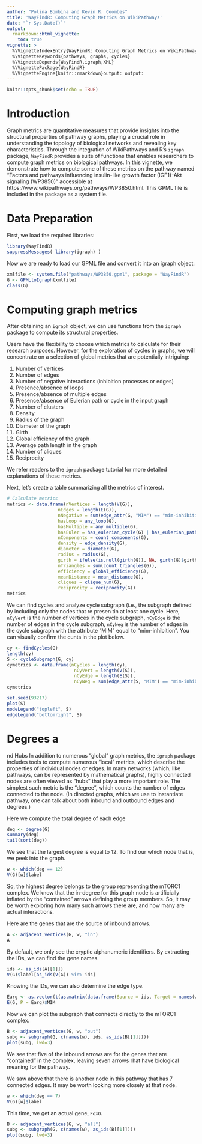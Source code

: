 ---
author: "Polina Bombina and Kevin R. Coombes"
title: 'WayFindR: Computing Graph Metrics on WikiPathways'
date: "`r Sys.Date()`"
output: 
  rmarkdown::html_vignette:
    toc: true
vignette: >
  %\VignetteIndexEntry{WayFindR: Computing Graph Metrics on WikiPathways}
  %\VignetteKeywords{pathways, graphs, cycles}
  %\VignetteDepends{WayFindR,igraph,XML}
  %\VignettePackage{WayFindR}
  %\VignetteEngine{knitr::rmarkdown}output: output:
---

```{r setup, include=FALSE}
knitr::opts_chunk$set(echo = TRUE)
```

# Introduction 
Graph metrics are quantitative measures that provide insights into the structural
properties of pathway graphs, playing a crucial role in understanding the topology
of biological networks and revealing key characteristics. Through the integration 
of WikiPathways and R's `igraph` package, `WayFindR` provides a suite of functions
that enables researchers to compute graph metrics on biological pathways. In this
vignette, we demonstrate how to compute some of these metrics on the pathway named
"Factors and pathways influencing insulin-like growth factor (IGF1)-Akt signaling
(WP3850)" accessible at https://www.wikipathways.org/pathways/WP3850.html. This 
GPML file is included in the package as a system file.

# Data Preparation
First, we load the required libraries:
```{r packs}
library(WayFindR)
suppressMessages( library(igraph) )
```

Now we are ready to load our GPML file and convert it into an igraph object:
```{r graph}
xmlfile <- system.file("pathways/WP3850.gpml", package = "WayFindR")
G <- GPMLtoIgraph(xmlfile)
class(G)
```

# Computing graph metrics
After obtaining an `igraph` object, we can use functions from the `igraph`
package to compute its structural properties.

Users have the flexibility to choose which metrics to calculate for their 
research purposes. However, for the exploration of cycles in graphs, we will
concentrate on a selection of global metrics that are potentially intriguing:

1. Number of vertices
2. Number of edges
3. Number of negative interactions (inhibition processes or edges)
4. Presence/absence of loops
5. Presence/absence of multiple edges
6. Presence/absence of Eulerian path or cycle in the input graph
7. Number of clusters
8. Density
9. Radius of the graph
10. Diameter of the graph
11. Girth
12. Global efficiency of the graph
13. Average path length in the graph
14. Number of cliques
15. Reciprocity


We refer readers to the `igraph` package tutorial for more detailed explanations
of these metrics.

Next, let's create a table summarizing all the metrics of interest.
```{r calcmetrics}
# Calculate metrics
metrics <- data.frame(nVertices = length(V(G)),
                   nEdges = length(E(G)),
                   nNegative = sum(edge_attr(G, "MIM") == "mim-inhibition"),
                   hasLoop = any_loop(G),
                   hasMultiple = any_multiple(G),
                   hasEuler = has_eulerian_cycle(G) | has_eulerian_path(G),
                   nComponents = count_components(G),
                   density = edge_density(G),
                   diameter = diameter(G),
                   radius = radius(G),
                   girth = ifelse(is.null(girth(G)), NA, girth(G)$girth),
                   nTriangles = sum(count_triangles(G)),
                   efficiency = global_efficiency(G),
                   meanDistance = mean_distance(G),
                   cliques = clique_num(G),
                   reciprocity = reciprocity(G))
metrics
```

We can find cycles and analyze cycle subgraph (i.e., the subgraph defined by
including only the nodes that re presen tin at least one cycle.
Here, `nCyVert` is the number of vertices in the cycle subgraph,
`nCyEdge` is the number of edges in the cycle subgraph,
`nCyNeg` is the number of edges in the cycle subgraph  with the attribute "MIM"
equal to "mim-inhibition". You can visually confirm the cunts in the
plot below.

```{r cyclesub}
cy <- findCycles(G)
length(cy)
S <- cycleSubgraph(G, cy)
cymetrics <- data.frame(nCycles = length(cy),
                         nCyVert = length(V(S)),
                         nCyEdge = length(E(S)),
                         nCyNeg = sum(edge_attr(S, "MIM") == "mim-inhibition"))
cymetrics
```

```{r fig.width=8, fig.height=8}
set.seed(93217)
plot(S)
nodeLegend("topleft", S)
edgeLegend("bottomright", S)

```

# Degrees a
nd Hubs
In addition to numerous "global" graph metrics, the `igraph` package includes
tools to compute numerous "local" metrics, which describe the properties of
individual nodes or edges. In many networks (which, like pathways, can be
represented by mathematical graphs), highly connected nodes are often viewed as
"hubs" that play a more important role. The simplest such metric is the "degree",
which counts the number of edges connected to the node. (In directed graphs, which
we use to instantiate pathway, one can talk about both inbound and outbound edges
and degrees.)

Here we compute the total degree of each edge
```{r degree}
deg <- degree(G)
summary(deg)
tail(sort(deg))
```
We see that the largest degree is equal to 12. To find our which node that
is, we peek into the graph.
```{r maxdeg}
w <- which(deg == 12)
V(G)[w]$label
```
So, the highest degree belongs to the group representing the mTORC1 complex. We
know that the in-degree for this graph node is artificially inflated by the
"contained" arrows defining the group members. So, it may be worth exploring how
many such arrows there are, and how many are actual interactions.

Here are the genes that are the source of inbound arrows.
```{r splore}
A <- adjacent_vertices(G, w, "in")
A
```
By default, we only see the cryptic alphanumeric identifiers. By extracting
the IDs, we can find the gene names.
```{r in-genes}
ids <- as_ids(A[[1]])
V(G)$label[as_ids(V(G)) %in% ids]
```
Knowing the IDs, we can also determine the edge type. 
```{r edgeTypes}
Earg <- as.vector(t(as.matrix(data.frame(Source = ids, Target = names(w)))))
E(G, P = Earg)$MIM
```

Now we can plot the subgraph that connects directly to the mTORC1 complex. 
```{r fig.width=7, fig.height=7, fig.cap="Immediate portion of the pathway aronud the mTORC1 complex."}
B <- adjacent_vertices(G, w, "out")
subg <- subgraph(G, c(names(w), ids, as_ids(B[[1]])))
plot(subg, lwd=3)
```
We see that five of the inbound arrows are for the genes that are "contained" 
in the complex, leaving seven arrows rhat have biological meaning for the pathway.


We saw above that there is another node in this pathway that has 7 connected
edges. It may be worth looking more closely at that node.
```{r seven}
w <- which(deg == 7)
V(G)[w]$label
```
This time, we get an actual gene, `FoxO`.
```{r fig.width=7, fig.height=7, fig.cap="Immeduiate portion of the pathway around `FoxO."}
B <- adjacent_vertices(G, w, "all")
subg <- subgraph(G, c(names(w), as_ids(B[[1]])))
plot(subg, lwd=3)
```